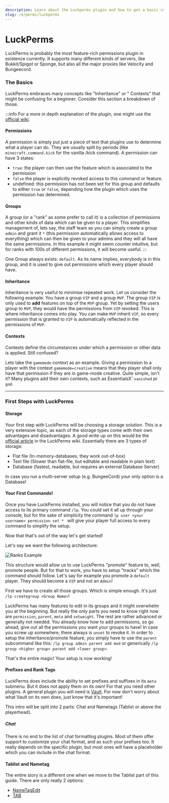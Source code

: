 ```yaml
---
description: Learn about the Luckperms plugin and how to get a basic configuration up and running.
slug: /e/perms/luckperms
---
```


# LuckPerms

LuckPerms is probably the most feature-rich permissions plugin in existence currently. It supports many different kinds of servers, like Bukkit/Spigot or Sponge, but also all the major proxies like Velocity and Bungeecord.

### The Basics 
LuckPerms embraces many concepts like "Inheritance" or " Contexts" that might be confusing for a beginner. Consider this section a breakdown of those.

:::info
For a more in depth explanation of the plugin, one might use the [official wiki](https://luckperms.net/wiki).

#### Permissions
A permission is simply put just a piece of text that plugins use to determine what a player can do. They are usually split by periods (like `minecraft.command.kick` for the vanilla /kick command). A permission can have 3 states: 
* `true`: the player can then use the feature which is associated to the permission
* `false` the player is explicitly revoked access to this command or feature.
* undefined: this permission has not been set for this group and defaults to either `true` or `false`, depending how the plugin which uses the permission has determined.
#### Groups
A group (or a "rank" as some prefer to call it) is a collection of permissions and other kinds of data which can be given to a player. This simplifies management of, lets say, the staff team as you can simply create a group `admin` and grant it `*` (this permission automatically allows access to everything) which can then be given to your admins and they will all have the same permissions. In this example it might seem counter intuitive, but for ranks with 100s of different permissions, it will become useful. 
:::

One Group always exists: `default`. As its name implies, everybody is in this group, and it is used to give out permissions which every player should have.  
#### Inheritance
Inheritance is very useful to minimise repeated work. Let us consider the following example:
You have a group `VIP` and a group `MVP`. The group `VIP` is only used to **add** features on top of the `MVP` group. Yet by setting the users group to `MVP`, they would have the permissions from `VIP` revoked. This is where inheritance comes into play. You can make `MVP` inherit `VIP`, so every permission that is granted to `VIP` is automatically reflected in the permissions of `MVP`.
#### Contexts
Contexts define the circumstances under which a permission or other data is applied. Still confused? 

Lets take the `gamemode` context as an example. Giving a permission to a player with the context `gamemode=creative` means that they player shall only have that permission if they are in game-mode creative. Quite simple, isn't it? Many plugins add their own contexts, such as EssentialsX' `vanished` pr `god`.  

---
### First Steps with LuckPerms

#### Storage

Your first step with LuckPerms will be choosing a storage solution. This is a very extensive topic, as each of the storage types come with their own advantages and disadvantages. 
A good write up on this would be the [official article](https://luckperms.net/wiki/Storage-types) in the LuckPerms wiki. Essentially there are 3 types of storage:
* Flat file (In-memory-databases, they work out-of-box)
* Text file (Slower than flat-file, but editable and readable in plain text)
* Database (fastest, readable, but requires an external Database Server)

In case you run a multi-server setup (e.g. BungeeCord) your only option is a Database!

#### Your First Commands!
Once you have LuckPerms installed, you will notice that you do not have access to its primary command `/lp`. You could set it all up through your console, but for the sake of simplicity the command `lp user <your username> permission set * ` will give your player full access to every command to simplify the setup. 

Now that that's out of the way let's get started! 

Let's say we want the following architecture: 

![Ranks Example](/static/plugins/luckperms/example_ranks.svg)

This structure would allow us to use LuckPerms "promote" feature to, well, promote people. But for that to work, you have to setup "tracks" which the command should follow. Let's say for example you promote a `default` player. They should become a `VIP` and not an `Admin`!

First we have to create all those groups. Which is simple enough. It's just `/lp creategroup <Group Name>`!

LuckPerms has many features to edit in its groups and it might overwhelm you at the beginning. But really the only parts you need to know right now are `permission`, `parent`, `meta` and `setweight`. The rest are rather advanced or generally not needed. You already know how to add permissions, so go ahead, give out all the permissions you want your groups to have! In case you screw up somewhere, there always is `unset` to revoke it. 
In order to setup the inheritance/promote feature, you simply have to use the `parent` subcommand like this: `/lp group admin parent add mod` or generically `/lp group <higher group> parent add <lower group>`.  

That's the entire magic! Your setup is now working!

#### Prefixes and Rank Tags

LuckPerms does include the ability to set prefixes and suffixes in its `meta` submenu. But it does not apply them on its own! For that you need other plugins. A general plugin you will need is [Vault](https://dev.bukkit.org/projects/vault). For now don't worry about what Vault on its own does, just know that it's important!

 This intro will be split into 2 parts: Chat and Nametags (Tablist or above the playerhead).
##### Chat
There is no end to the list of chat formatting plugins. Most of them offer support to customize your chat format, and as such your prefixes too. It really depends on the specific plugin, but most ones will have a placeholder which you can include in the chat format. 
#### Tablist and Nametag
The entire story is a different one when we move to the Tablist part of this guide. There are only really 2 options:
* [NameTagEdit](https://www.spigotmc.org/resources/nametagedit.3836/)
* [TAB](https://github.com/NEZNAMY/TAB)